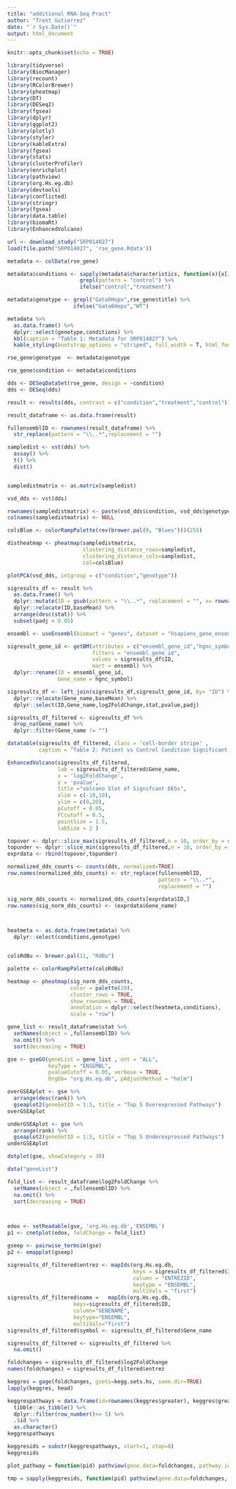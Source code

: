 ```yaml
---
title: "additional RNA-Seq Pract"
author: "Trent Gutierrez"
date: "`r Sys.Date()`"
output: html_document
---
```


```r
knitr::opts_chunk$set(echo = TRUE)
```

```r
library(tidyverse)
library(BiocManager)
library(recount)
library(RColorBrewer)
library(pheatmap)
library(DT)
library(DESeq2)
library(fgsea)
library(dplyr)
library(ggplot2)
library(plotly)
library(styler)
library(kableExtra)
library(fgsea)
library(stats)
library(clusterProfiler)
library(enrichplot)
library(pathview)
library(org.Hs.eg.db)
library(devtools)
library(conflicted)
library(stringr)
library(fgsea)
library(data.table)
library(biomaRt)
library(EnhancedVolcano)
```



```r
url <- download_study("SRP014027") 
load(file.path("SRP014027", 'rse_gene.Rdata'))
```

```r
metadata <- colData(rse_gene)

metadata$conditions <- sapply(metadata$characteristics, function(x){x[3]}) %>%
                       grepl(pattern = "control") %>%
                       ifelse("control","treatment")

metadata$genotype <- grepl("Gata6Hopx",rse_gene$title) %>%
                     ifelse("Gata6Hopx","WT")
```

```r
metadata %>% 
  as.data.frame() %>%
  dplyr::select(genotype,conditions) %>%
  kbl(caption = "Table 1: Metadata for SRP014027") %>%
  kable_styling(bootstrap_options = "striped", full_width = T, html_font = "Cambria")
```

```r
rse_gene$genotype  <- metadata$genotype

rse_gene$condition <- metadata$conditions

dds <- DESeqDataSet(rse_gene, design = ~condition)
dds <- DESeq(dds)
```

```r
result <- results(dds, contrast = c("condition","treatment","control"))

result_dataframe <- as.data.frame(result)

fullensemblID <- rownames(result_dataframe) %>%
  str_replace(pattern = "\\..*",replacement = "")
```

```r
sampledist <- vst(dds) %>%
  assay() %>%
  t() %>%
  dist()


sampledistmatrix <- as.matrix(sampledist)

vsd_dds <- vst(dds)

rownames(sampledistmatrix) <- paste(vsd_dds$condition, vsd_dds$genotype, sep="-")
colnames(sampledistmatrix) <- NULL

colsBlue <- colorRampPalette(rev(brewer.pal(9, "Blues")))(255)
```

```r
distheatmap <- pheatmap(sampledistmatrix,
                        clustering_distance_rows=sampledist,
                        clustering_distance_cols=sampledist,
                        col=colsBlue)
```

```r
plotPCA(vsd_dds, intgroup = c("condition","genotype"))
```

```r
sigresults_df <- result %>%
  as.data.frame() %>%
  dplyr::mutate(ID = gsub(pattern = "\\..*", replacement = "", x= rownames(result))) %>%
  dplyr::relocate(ID,baseMean) %>%
  arrange(desc(stat)) %>%
  subset(padj < 0.05) 
```

```r
ensembl <- useEnsembl(biomart = "genes", dataset = "hsapiens_gene_ensembl")

sigresult_gene_id <- getBM(attributes = c("ensembl_gene_id","hgnc_symbol"),
                           filters = "ensembl_gene_id",
                           values = sigresults_df$ID,
                           mart = ensembl) %>%
  dplyr::rename(ID = ensembl_gene_id, 
                Gene_name = hgnc_symbol)

sigresults_df <- left_join(sigresults_df,sigresult_gene_id, by= "ID") %>%
  dplyr::relocate(Gene_name,baseMean) %>%
  dplyr::select(ID,Gene_name,log2FoldChange,stat,pvalue,padj)

sigresults_df_filtered <- sigresults_df %>%
  drop_na(Gene_name) %>%
  dplyr::filter(Gene_name != "")
```

```r
datatable(sigresults_df_filtered, class = 'cell-border stripe' , 
          caption = "Table 2: Patient vs Control Condition Significant Genes")
```

```r
EnhancedVolcano(sigresults_df_filtered, 
                lab = sigresults_df_filtered$Gene_name,
                x = 'log2FoldChange',
                y = 'pvalue',
                title ="volcano Slot of Signifcant DEGs",
                xlim = c(-10,10),
                ylim = c(0,20),
                pCutoff = 0.05,
                FCcutoff = 0.5,
                pointSize = 1.5,
                labSize = 2 )
```

```r

topover <- dplyr::slice_max(sigresults_df_filtered,n = 10, order_by = stat)
topunder <- dplyr::slice_min(sigresults_df_filtered,n = 10, order_by = stat)
exprdata <- rbind(topover,topunder)

normalized_dds_counts <- counts(dds, normalized=TRUE)
row.names(normalized_dds_counts) <- str_replace(fullensemblID,
                                                pattern = "\\..*", 
                                                replacement = "")

sig_norm_dds_counts <- normalized_dds_counts[exprdata$ID,]
row.names(sig_norm_dds_counts) <- (exprdata$Gene_name)



heatmeta <- as.data.frame(metadata) %>%
  dplyr::select(conditions,genotype)


colsRdBu <- brewer.pal(11, "RdBu")

palette <- colorRampPalette(colsRdBu)
```

```r
heatmap <- pheatmap(sig_norm_dds_counts,
                    color = palette(20),
                    cluster_rows = TRUE,
                    show_rownames = TRUE,
                    annotation = dplyr::select(heatmeta,conditions),
                    scale = "row") 
```

```r
gene_list <- result_dataframe$stat %>%
  setNames(object = ,fullensemblID) %>%
  na.omit() %>%
  sort(decreasing = TRUE)
```

```r
gse <- gseGO(geneList = gene_list , ont = "ALL",
             keyType = "ENSEMBL",
             pvalueCutoff = 0.05, verbose = TRUE,
             OrgDb= "org.Hs.eg.db", pAdjustMethod = "holm")
```

```r
overGSEAplot <- gse %>%
  arrange(desc(rank)) %>%
  gseaplot2(geneSetID = 1:5, title = "Top 5 Overexpressed Pathways")
overGSEAplot
```

```r
underGSEAplot <- gse %>%
  arrange(rank) %>%
  gseaplot2(geneSetID = 1:5, title = "Top 5 Underexpressed Pathways")
underGSEAplot
```

```r

dotplot(gse, showCategory = 30)

```


```r

data("geneList")

fold_list <- result_dataframe$log2FoldChange %>%
  setNames(object = ,fullensemblID) %>%
  na.omit() %>%
  sort(decreasing = TRUE)



edox <- setReadable(gse, 'org.Hs.eg.db','ENSEMBL')
p1 <- cnetplot(edox, foldChange = fold_list)
```


```r

gseep <- pairwise_termsim(gse)
p2 <- emapplot(gseep)

```


```r

sigresults_df_filtered$entrez <- mapIds(org.Hs.eg.db,
                                        keys = sigresults_df_filtered$ID,
                                        column = "ENTREZID",
                                        keytype = "ENSEMBL",
                                        multiVals = "first")
sigresults_df_filtered$name =   mapIds(org.Hs.eg.db,
                     keys=sigresults_df_filtered$ID, 
                     column="GENENAME",
                     keytype="ENSEMBL",
                     multiVals="first")
sigresults_df_filtered$symbol <- sigresults_df_filtered$Gene_name

sigresults_df_filtered <- sigresults_df_filtered %>%
  na.omit()
```


```r

foldchanges = sigresults_df_filtered$log2FoldChange
names(foldchanges) = sigresults_df_filtered$entrez

keggres = gage(foldchanges, gsets=kegg.sets.hs, same.dir=TRUE)
lapply(keggres, head)
```


```r

keggrespathways = data.frame(id=rownames(keggres$greater), keggres$greater) %>% 
  tibble::as_tibble() %>% 
  dplyr::filter(row_number()<= 5) %>% 
  .$id %>% 
  as.character()
keggrespathways

```

```r

keggresids = substr(keggrespathways, start=1, stop=8)
keggresids

```

```r

plot_pathway = function(pid) pathview(gene.data=foldchanges, pathway.id=pid, species="hsa", new.signature=FALSE)


```


```r

tmp = sapply(keggresids, function(pid) pathview(gene.data=foldchanges, pathway.id=pid, species="hsa"))

```

```r



```
